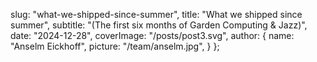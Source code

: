  slug: "what-we-shipped-since-summer",
  title: "What we shipped since summer",
  subtitle: "(The first six months of Garden Computing & Jazz)",
  date: "2024-12-28",
  coverImage: "/posts/post3.svg",
  author: {
    name: "Anselm Eickhoff",
    picture: "/team/anselm.jpg",
  }
};